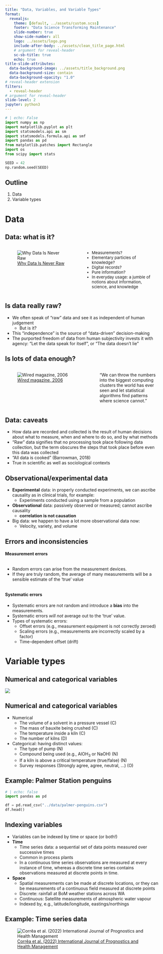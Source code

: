 ```yaml
---
title: "Data, Variables, and Variable Types"
format:
  revealjs:
    theme: [default, ../assets/custom.scss]
    footer: "Data Science Transforming Maintenance"
    slide-number: true
    show-side-number: all
    logo: ../assets/logo.png
    include-after-body: ../assets/clean_title_page.html
    # argument for reveal-header
    sc-sb-title: true    
    echo: true
title-slide-attributes:
  data-background-image: ../assets/title_background.png
  data-background-size: contain
  data-background-opacity: "1.0"
# reveal-header extension
filters: 
  - reveal-header
# argument for reveal-header  
slide-level: 2  
jupyter: python3
---
```

```python
# | echo: False
import numpy as np
import matplotlib.pyplot as plt
import statsmodels.api as sm
import statsmodels.formula.api as smf
import pandas as pd
from matplotlib.patches import Rectangle
import os
from scipy import stats

SEED = 42
np.random.seed(SEED)
```

## Outline

::: incremental
1. Data
2. Variable types
:::

# Data

## Data: what is it?

:::: {.columns}

::: {.column width="50%"}
![[Why Data Is Never Raw](https://www.thenewatlantis.com/publications/why-data-is-never-raw)](images/RawData.png)
:::

::: {.column width="50%"}

:::{style="font-size: 95%"}
* Measurements?
* Elementary particles of knowledge?
* Digital records?
* Pure information?
* In everyday usage: a jumble of notions about information, science, and knowledge
:::

:::

::::


## Is data really raw?

* We often speak of “raw” data and see it as independent of human judgement
  * But is it?
* This "independence" is the source of “data-driven” decision-making
* The purported freedom of data from human subjectivity invests it with agency: "Let the data speak for itself", or "The data doesn’t lie"

## Is lots of data enough?

:::: {.columns}

::: {.column width="60%"}
![[_Wired_ magazine, 2006](https://www.wired.com/2008/06/pb-theory/)](images/Wired.png)
:::

::: {.column width="40%"}
"We can throw the numbers into the biggest computing clusters the world has ever seen and let statistical algorithms find patterns where science cannot."
:::

::::

## Data: caveats

* How data are recorded and collected is the result of human decisions about what to measure, when and where to do so, and by what methods
* "Raw" data signifies that no processing took place following data collection, but the term obscures the steps that took place before even this data was collected
* "All data is cooked" (Barrowman, 2018)
* True in scientific as well as sociological contexts

## Observational/experimental data

* **Experimental** data: in properly conducted experiments, we can ascribe causality as in clinical trials, for example:
  * Experiments conducted using a sample from a population
* **Observational** data: passively observed or measured; cannot ascribe causality
  * **correlation is not causation**
* Big data: we happen to have a lot more observational data now:
  * Velocity, variety, and volume

## Errors and inconsistencies {.smaller}

#### Measurement errors

::: { style="overflow: hidden"}
* Random errors can arise from the measurement devices.
* If they are truly random, the average of many measurements will be a sensible estimate of the 'true' value
:::

#### Systematic errors

* Systematic errors are not random and introduce a **bias** into the measurements.
* Systematic errors _will not_ average out to the 'true' value.
* Types of systematic errors:
  * Offset errors (e.g., measurement equipment is not correctly zeroed)
  * Scaling errors (e.g., measurements are incorrectly scaled by a factor)
  * Time-dependent offset (drift)

# Variable types

## Numerical and categorical variables

![](images/Continuous_categorical.png)

## Numerical and categorical variables {.smaller}

* Numerical
  * The volume of a solvent in a pressure vessel (C)
  * The mass of bauxite being crushed (C)
  * The temperature inside a kiln (C)
  * The number of kilns (D)
* Categorical: having distinct values:
  * The type of pump (N)
  * Compound being used (e.g., $\mbox{AlOH}_3$ or $\mbox{NaOH}$) (N)
  * If a kiln is above a critical temperature (true/false) (N)
  * Survey responses (Strongly agree, agree, neutral, ...) (O)


## Example: Palmer Station penguins

```python
# | echo: false
import pandas as pd

df = pd.read_csv("../data/palmer-penguins.csv")
df.head()
```


## Indexing variables {.smaller}

* Variables can be indexed by time or space (or both!)
* **Time**
  * Time series data: a sequential set of data points measured over successive times 
  * Common in process plants
  * In a continuous time series observations are measured at every instance of time, whereas a discrete time series contains observations measured at discrete points in time.
* **Space**
  * Spatial measurements can be made at discrete locations, or they can be measurements of a continuous field measured at discrete points
  * Discrete: rainfall at BoM weather stations across WA
  * Continuous: Satellite measurements of atmospheric water vapour
  * Indexed by, e.g., latitude/longitude, eastings/northings

## Example: Time series data

![[Corrêa et al. (2022) International Journal of Prognostics and Health Management](https://doi.org/10.36001/IJPHM.2022.v13i1.3045)](images/SandRakes.png)

